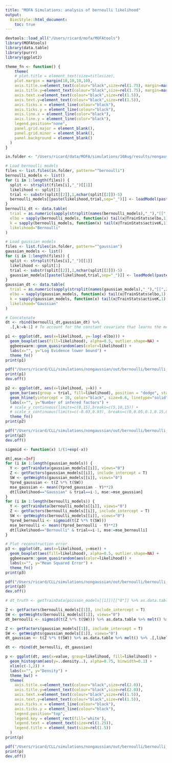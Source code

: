 ```yaml
---
title: "MOFA Simulations: analysis of bernoulli likelihood"
output:
  BiocStyle::html_document:
    toc: true
---
```


```r
devtools::load_all("/Users/ricard/mofa/MOFAtools")
library(MOFAtools)
library(data.table)
library(purrr)
library(ggplot2)
```

```r
theme_fn <- function() {
    theme(
    # plot.title = element_text(size=titlesize),
    plot.margin = margin(10,10,10,10),
    axis.title.x=element_text(colour="black",size=rel(1.75), margin=margin(20,0,3,0)),
    axis.title.y=element_text(colour="black",size=rel(1.75), margin=margin(0,20,0,3)),
    axis.text.x=element_text(colour="black",size=rel(1.5)),
    axis.text.y=element_text(colour="black",size=rel(1.5)),
    axis.ticks.x = element_line(colour="black"),
    axis.ticks.y = element_line(colour="black"),
    axis.line.x = element_line(color="black"),
    axis.line.y = element_line(color="black"),
    legend.position="none",
    panel.grid.major = element_blank(),
    panel.grid.minor = element_blank(),
    panel.background = element_blank()
  )
}
```

<!-- Load bernoulli and gaussian models trained on binary data -->
```r

in.folder <- "/Users/ricard/data/MOFA/simulations/10Aug/results/nongaussian/binary"

# Load bernoulli models
files <- list.files(in.folder, pattern="^bernoulli")
bernoulli_models <- list()
for (i in 1:length(files)) {
  split <- strsplit(files[i],"_")[[1]]
  likelihood <- split[1]
  trial <- substr(split[[2]],1,nchar(split[[2]])-5)
  bernoulli_models[[paste(likelihood,trial,sep="_")]] <- loadModel(paste0(in.folder,"/",files[i]))
}
bernoulli_dt <- data.table(
  trial = as.numeric(sapply(strsplit(names(bernoulli_models),"_"),"[[",2)),
  elbo = sapply(bernoulli_models, function(x) tail(x@TrainStats$elbo,1) ),
  k = sapply(bernoulli_models, function(x) tail(x@TrainStats$activeK,1) ),
  likelihood="Bernoulli"
)

# Load gaussian models
files <- list.files(in.folder, pattern="^gaussian")
gaussian_models <- list()
for (i in 1:length(files)) {
  split <- strsplit(files[i],"_")[[1]]
  likelihood <- split[1]
  trial <- substr(split[[2]],1,nchar(split[[2]])-5)
  gaussian_models[[paste(likelihood,trial,sep="_")]] <- loadModel(paste0(in.folder,"/",files[i]))
}
gaussian_dt <- data.table(
  trial = as.numeric(sapply(strsplit(names(gaussian_models),"_"),"[[",2)),
  elbo = sapply(gaussian_models, function(x) tail(x@TrainStats$elbo,1) ),
  k = sapply(gaussian_models, function(x) tail(x@TrainStats$activeK,1) ),
  likelihood="Gaussian"
)

# Concatenate
dt <- rbind(bernoulli_dt,gaussian_dt) %>%
  .[,k:=k-1] # To account for the constant covariate that learns the mean

```

<!-- Compare Evidence lower bound -->
```r
p1 <- ggplot(dt, aes(x=likelihood, y=-log(-elbo))) +
  geom_boxplot(aes(fill=likelihood), alpha=0.5, outlier.shape=NA) +
  ggbeeswarm::geom_quasirandom(aes(color=likelihood)) +
  labs(x="", y="Log Evidence lower bound") +
  theme_fn()
print(p1)

pdf("/Users/ricard/CLL/simulations/nongaussian/out/bernoulli/bernoulli_elbo.pdf", width=7, height=5, useDingbats = F)
print(p1)
dev.off()
```

<!-- Compare number of active factors -->
```r
p2 <- ggplot(dt, aes(x=likelihood, y=k)) +
  geom_bar(aes(group = trial, fill=likelihood), position = "dodge", stat="identity", color="black") +
  geom_hline(yintercept = 10, color="black", size=0.6, linetype="solid") +
  labs(x="", y="Number of infered factors") +
  # scale_y_continuous(limits=c(0,15),breaks=c(5,10,15)) +
  # scale_x_continuous(limits=c(-0.03,0.93), breaks=c(0,0.05,0.1,0.15,0.2,0.25,0.3,0.35,0.4,0.45,0.5,0.55,0.6,0.65,0.7,0.75,0.8,0.85,0.9)) +
  theme_fn()
print(p2)

pdf("/Users/ricard/CLL/simulations/nongaussian/out/bernoulli/bernoulli_nfactors.pdf", width=7, height=5)
print(p2)
dev.off()
```

<!-- Compare reconstruction error -->
```r
sigmoid <- function(x) 1/(1+exp(-x))

dt[,mse:=Inf]
for (i in 1:length(gaussian_models)) {
  Y <- getTrainData(gaussian_models[[i]], views="0")
  Z <- getFactors(gaussian_models[[i]], include_intercept = T)
  SW <- getWeights(gaussian_models[[i]], views="0")
  Ypred_gaussian <- t(Z %*% t(SW))
  mse_gaussian <- mean((Ypred_gaussian - Y)**2)
  dt[likelihood=="Gaussian" & trial==i-1, mse:=mse_gaussian]
}
for (i in 1:length(bernoulli_models)) {
  Y <- getTrainData(bernoulli_models[[i]], views="0")
  Z <- getFactors(bernoulli_models[[i]], include_intercept = T)
  SW <- getWeights(bernoulli_models[[i]], views="0")
  Ypred_bernoulli <- sigmoid(t(Z %*% t(SW)))
  mse_bernoulli <- mean((Ypred_bernoulli - Y)**2)
  dt[likelihood=="Bernoulli" & trial==i-1, mse:=mse_bernoulli]
}

# Plot reconstruction error
p3 <- ggplot(dt, aes(x=likelihood, y=mse)) +
  geom_boxplot(aes(fill=likelihood), alpha=0.5, outlier.shape=NA) +
  ggbeeswarm::geom_quasirandom(aes(color=likelihood)) +
  labs(x="", y="Mean Squared Error") +
  theme_fn()
print(p3)

pdf("/Users/ricard/CLL/simulations/nongaussian/out/bernoulli/bernoulli_mse.pdf", width=7, height=5, useDingbats = F)
print(p3)
dev.off()
```

<!-- Compare distributions of reconstructed data -->
```r

# dt_truth <- getTrainData(poisson_models[[1]])[["0"]] %>% as.data.table %>% melt() %>% .[,likelihood:="Truth"]

Z <- getFactors(bernoulli_models[[1]], include_intercept = T)
SW <- getWeights(bernoulli_models[[1]], views="0")
dt_bernoulli <- sigmoid(t(Z %*% t(SW))) %>% as.data.table %>% melt() %>% .[,likelihood:="Bernoulli"]

Z <- getFactors(gaussian_models[[1]], include_intercept = T)
SW <- getWeights(gaussian_models[[1]], views="0")
dt_gaussian <- t(Z %*% t(SW)) %>% as.data.table %>% melt() %>% .[,likelihood:="Gaussian"]

dt <- rbind(dt_bernoulli, dt_gaussian)

p <- ggplot(dt, aes(x=value, group=likelihood, fill=likelihood)) +
  geom_histogram(aes(y=..density..), alpha=0.75, binwidth=0.1) +
  xlim(c(-1,2)) +
  labs(x="", y="Density") +
  theme_bw() +
  theme(
    axis.title.x=element_text(colour="black",size=rel(2.0)),
    axis.title.y=element_text(colour="black",size=rel(2.0)),
    axis.text.x=element_text(colour="black",size=rel(1.5)),
    axis.text.y=element_text(colour="black",size=rel(1.5)),
    axis.ticks.x = element_line(colour="black"),
    axis.ticks.y = element_line(colour="black"),
    legend.position="top",
    legend.key = element_rect(fill='white'),
    legend.text = element_text(size=rel(1.25)),
    legend.title = element_text(size=rel(1.5))
  )
print(p)

pdf("/Users/ricard/CLL/simulations/nongaussian/out/bernoulli/bernoulli_dist.pdf", width=6, height=4)
print(p)
dev.off()
```
